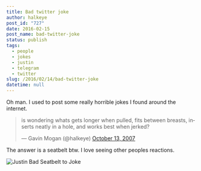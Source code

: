 ```yaml
---
title: Bad twitter joke
author: halkeye
post_id: "727"
date: 2016-02-15
post_name: bad-twitter-joke
status: publish
tags:
  - people
  - jokes
  - justin
  - telegram
  - twitter
slug: /2016/02/14/bad-twitter-joke
datetime: null
---
```


Oh man. I used to post some really horrible jokes I found around the internet.

<blockquote class="twitter-tweet" data-lang="en"><p lang="en" dir="ltr">is wondering whats gets longer when pulled, fits between breasts, inserts neatly in a hole, and works best when jerked?</p>&mdash; Gavin Mogan (@halkeye) <a href="https://twitter.com/halkeye/status/333769132?ref_src=twsrc%5Etfw">October 13, 2007</a></blockquote>

The answer is a seatbelt btw. I love seeing other peoples reactions.

![Justin Bad Seatbelt to Joke](Justin-Bad-Seatbelt-to-Joke.png)
